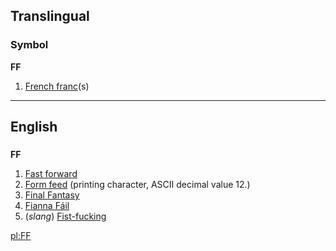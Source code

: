 ==Translingual==
===Symbol===
'''FF'''

#[[French franc]](s)

----
==English==
==={{initialism}}===
'''FF'''

# [[Fast forward]]
# [[Form feed]] (printing character, ASCII decimal value 12.)
# [[w:Final_Fantasy|Final Fantasy]]
# [[Fianna Fáil]]
# (''slang'') [[Fist-fucking]]

[[pl:FF]]